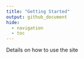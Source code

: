 ```yaml
---
title: "Getting Started"
output: github_document
hide: 
  - navigation
  - toc
---
```


Details on how to use the site
